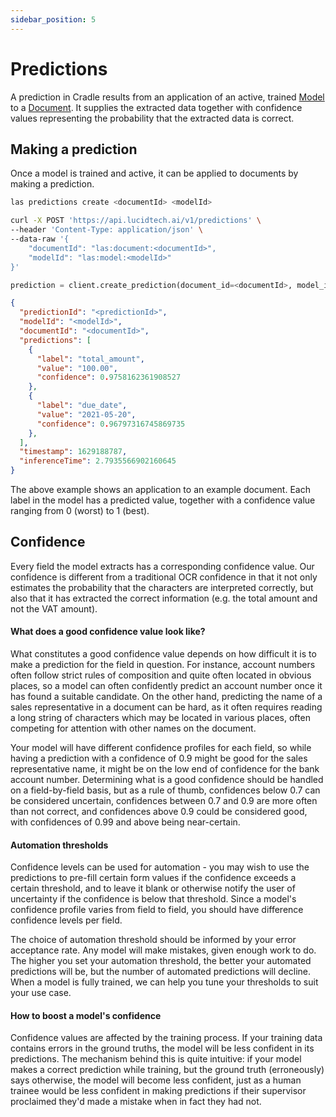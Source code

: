 ```yaml
---
sidebar_position: 5
---
```



# Predictions

A prediction in Cradle results from an application of an active, trained [Model](models.mdx) to a [Document](documents.mdx). It supplies the extracted data together with confidence values representing the probability that the extracted data is correct.

## Making a prediction

Once a model is trained and active, it can be applied to documents by making a prediction.

<Tabs groupId="programming-language">
<TabItem value="cli" label="CLI" default>

```bash
las predictions create <documentId> <modelId>
```

</TabItem>
<TabItem value="curl" label="cURL">

```bash
curl -X POST 'https://api.lucidtech.ai/v1/predictions' \
--header 'Content-Type: application/json' \
--data-raw '{
    "documentId": "las:document:<documentId>",
    "modelId": "las:model:<modelId>"
}'
```

</TabItem>
<TabItem value="python" label="Python">

```python
prediction = client.create_prediction(document_id=<documentId>, model_id=<modelId>)
```

</TabItem>
</Tabs>

```json
{
  "predictionId": "<predictionId>",
  "modelId": "<modelId>",
  "documentId": "<documentId>",
  "predictions": [
    {
      "label": "total_amount",
      "value": "100.00",
      "confidence": 0.9758162361908527
    },
    {
      "label": "due_date",
      "value": "2021-05-20",
      "confidence": 0.96797316745869735
    },
  ],
  "timestamp": 1629188787,
  "inferenceTime": 2.7935566902160645
}
```

The above example shows an application to an example document. Each label in the model has a predicted value, together with a confidence value ranging from 0 \(worst\) to 1 \(best\).

## Confidence

Every field the model extracts has a corresponding confidence value. Our confidence is different from a traditional OCR confidence in that it not only estimates the probability that the characters are interpreted correctly, but also that it has extracted the correct information \(e.g. the total amount and not the VAT amount\). 

#### What does a good confidence value look like?

What constitutes a good confidence value depends on how difficult it is to make a prediction for the field in question. For instance, account numbers often follow strict rules of composition and quite often located in obvious places, so a model can often confidently predict an account number once it has found a suitable candidate. On the other hand, predicting the name of a sales representative in a document can be hard, as it often requires reading a long string of characters which may be located in various places, often competing for attention with other names on the document. 

Your model will have different confidence profiles for each field, so while having a prediction with a confidence of 0.9 might be good for the sales representative name, it might be on the low end of confidence for the bank account number. Determining what is a good confidence should be handled on a field-by-field basis, but as a rule of thumb, confidences below 0.7 can be considered uncertain, confidences between 0.7 and 0.9 are more often than not correct, and confidences above 0.9 could be considered good, with confidences of 0.99 and above being near-certain.

#### Automation thresholds

Confidence levels can be used for automation - you may wish to use the predictions to pre-fill certain form values if the confidence exceeds a certain threshold, and to leave it blank or otherwise notify the user of uncertainty if the confidence is below that threshold. Since a model's confidence profile varies from field to field, you should have difference confidence levels per field.

The choice of automation threshold should be informed by your error acceptance rate. Any model will make mistakes, given enough work to do. The higher you set your automation threshold, the better your automated predictions will be, but the number of automated predictions will decline. When a model is fully trained, we can help you tune your thresholds to suit your use case.

#### How to boost a model's confidence

Confidence values are affected by the training process. If your training data contains errors in the ground truths, the model will be less confident in its predictions. The mechanism behind this is quite intuitive: if your model makes a correct prediction while training, but the ground truth \(erroneously\) says otherwise, the model will become less confident, just as a human trainee would be less confident in making predictions if their supervisor proclaimed they'd made a mistake when in fact they had not.

